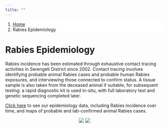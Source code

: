 ```yaml
---
title: ""
---
```


<ol class="breadcrumb" style="background-color:white;">
  <li class="breadcrumb-item"><a href="index.html">Home</a></li>
  <li class="breadcrumb-item active">Rabies Epidemiology</li>
</ol>

# Rabies Epidemiology  
  
Rabies incidence has been estimated through exhaustive contact tracing activities in Serengeti District since 2002. Contact tracing involves identifying probable animal Rabies cases and probable human Rabies exposures, and interviewing those connected to confirm status. A tissue sample is also taken from the deceased animal if suitable, for subsequent testing: a rapid diagnostic kit is used in-situ, with full laboratory test and genetic sequencing completed later.  
  
[Click here](data_epi.html) to see our epidemiology data, including Rabies incidence over time, and maps of probable and lab-confirmed animal Rabies cases.  
  
<center>

<div style="height: 300px; width: 100%; object-fit: contain;">
<img src="img/epi_1.jpg" style="display: inline-block; margin-left: auto; margin-right: auto; max-height:300px;"/>
<img src="img/epi_2.jpg" style="display: inline-block; margin-left: auto; margin-right: auto; max-height:300px;"/>
</div>
</center>